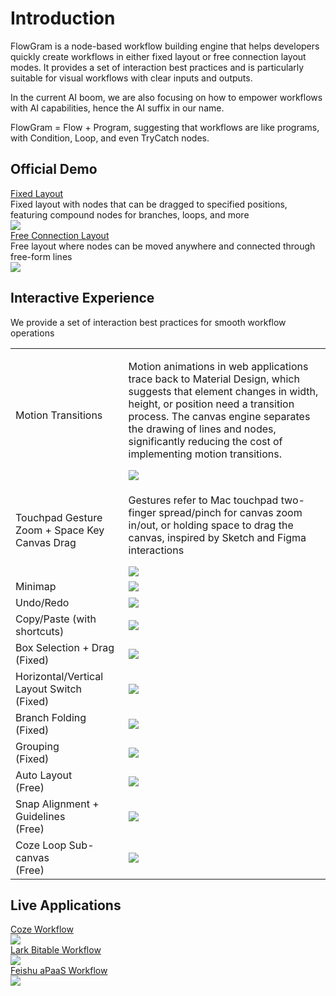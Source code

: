 # Introduction

FlowGram is a node-based workflow building engine that helps developers quickly create workflows in either fixed layout or free connection layout modes. It provides a set of interaction best practices and is particularly suitable for visual workflows with clear inputs and outputs.

In the current AI boom, we are also focusing on how to empower workflows with AI capabilities, hence the AI suffix in our name.

<div className="rs-highlight">
  FlowGram = Flow + Program, suggesting that workflows are like programs, with Condition, Loop, and even TryCatch nodes.
</div>

## Official Demo

<div style={{marginTop: 16, display: 'flex', gap: 8 }}>
  <div>
    <div>
      <a className="rs-link" href="/flowgram.ai/examples/fixed-layout/fixed-feature-overview.html">
        Fixed Layout
      </a>
    </div>
    <div className="rs-tip" style={{ height: 54 }}>
      Fixed layout with nodes that can be dragged to specified positions, featuring compound nodes for branches, loops, and more
    </div>
    <div>
      <img src="@/public/fixed-layout/fixed-layout-demo.gif"/>
    </div>
  </div>
  <div>
    <div>
      <a className="rs-link" href="/flowgram.ai/examples/free-layout/free-feature-overview.html">
        Free Connection Layout
      </a>
    </div>
    <div className="rs-tip" style={{ height: 54 }}>
      Free layout where nodes can be moved anywhere and connected through free-form lines
    </div>
    <div>
      <img src="@/public/free-layout/free-layout-demo.gif"/>
    </div>
  </div>
</div>

## Interactive Experience

We provide a set of interaction best practices for smooth workflow operations

<table className="rs-table">
  <tr>
    <td>Motion Transitions</td>
    <td>
      <p>
        Motion animations in web applications trace back to Material Design, which suggests that element changes in width, height, or position need a transition process. The canvas engine separates the drawing of lines and nodes, significantly reducing the cost of implementing motion transitions.
      </p>
      <div className="rs-center">
        <img src="@/public/common/motion.gif" />
      </div>
    </td>
  </tr>
  <tr>
    <td>Touchpad Gesture Zoom + Space Key Canvas Drag</td>
    <td>
      <p>
        Gestures refer to Mac touchpad two-finger spread/pinch for canvas zoom in/out, or holding space to drag the canvas, inspired by Sketch and Figma interactions
      </p>
      <div className="rs-center">
        <img src="@/public/common/touch-pad.gif"  />
      </div>
    </td>
  </tr>
  <tr>
    <td>Minimap</td>
    <td>
      <div className="rs-center">
        <img src="@/public/fixed-layout/minimap.gif"  />
      </div>
    </td>
  </tr>
  <tr>
    <td>Undo/Redo</td>
    <td>
      <div className="rs-center">
        <img src="@/public/fixed-layout/redo-undo.gif"  />
      </div>
    </td>
  </tr>
  <tr>
    <td>Copy/Paste (with shortcuts)</td>
    <td>
      <div className="rs-center">
        <img src="@/public/fixed-layout/copypaste.gif"  />
      </div>
    </td>
  </tr>
  <tr>
    <td>
      <div>
        <div>Box Selection + Drag</div>
        <div>(Fixed)</div>
      </div>
    </td>
    <td>
      <div className="rs-center">
        <div className="rs-center">
          <img src="@/public/fixed-layout/dragdrop.gif"  />
        </div>
      </div>
    </td>
  </tr>
  <tr>
    <td>
      <div>Horizontal/Vertical Layout Switch</div>
      <div>(Fixed)</div>
    </td>
    <td>
      <div className="rs-center">
        <img src="@/public/fixed-layout/layout-change.gif"  />
      </div>
    </td>
  </tr>
  <tr>
    <td>
      <div>Branch Folding</div>
      <div>(Fixed)</div>
    </td>
    <td>
      <div className="rs-center">
        <img src="@/public/fixed-layout/fold.gif"  />
      </div>
    </td>
  </tr>
  <tr>
    <td>
      <div>Grouping</div>
      <div>(Fixed)</div>
    </td>
    <td>
      <div className="rs-center">
        <img src="@/public/fixed-layout/group.gif"  />
      </div>
    </td>
  </tr>
  <tr>
    <td>
      Auto Layout
      <div>(Free)</div>
    </td>
    <td>
      <div className="rs-center">
        <img src="@/public/free-layout/autolayout.gif"  />
      </div>
    </td>
  </tr>
  <tr>
    <td>
      Snap Alignment + Guidelines
      <div>(Free)</div>
    </td>
    <td>
      <div className="rs-center">
        <img src="@/public/free-layout/snap.gif"  />
      </div>
    </td>
  </tr>
  <tr>
    <td>
      Coze Loop Sub-canvas
      <div>(Free)</div>
    </td>
    <td>
      <div className="rs-center">
        <img src="@/public/free-layout/loop.gif"  />
      </div>
    </td>
  </tr>
</table>

## Live Applications

<div style={{marginTop: 16, display: 'flex', gap: 8 }}>
  <div>
    <div>
      <a className="rs-link" href="https://www.coze.cn/home" target="_blank">
        Coze Workflow
      </a>
    </div>
    <div>
      <img src="@/public/ref-coze.png"/>
    </div>
  </div>
  <div>
    <a className="rs-link" href="https://www.feishu.cn/hc/zh-CN/articles/908751305974-%E4%BB%80%E4%B9%88%E6%98%AF%E5%A4%9A%E7%BB%B4%E8%A1%A8%E6%A0%BC%E5%B7%A5%E4%BD%9C%E6%B5%81" target="_blank" >
      Lark Bitable Workflow
    </a>
    <div>
      <img src="@/public/ref-bitable.png"/>
    </div>
  </div>
  <div>
    <a className="rs-link" href="https://ae.feishu.cn/hc/zh-CN/articles/120610822514" target="_blank" >
      Feishu aPaaS Workflow
    </a>
    <div>
      <img src="@/public/ref-apaas.png"/>
    </div>
  </div>
</div>




